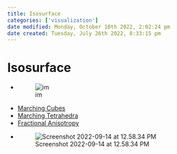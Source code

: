 ```yaml
---
title: Isosurface
categories: ['visualization']
date modified: Monday, October 10th 2022, 2:02:24 pm
date created: Tuesday, July 26th 2022, 8:33:15 pm
---
```


# Isosurface
- ![im](images/Pasted%20image%2020220417235824.png)
- [Marching Cubes](Marching%20Cubes.qmd)
- [Marching Tetrahedra](Marching%20Tetrahedra.qmd)
- [Fractional Anisotropy](Fractional%20Anisotropy.qmd)
- ![Screenshot 2022-09-14 at 12.58.34 PM](images/Screenshot%202022-09-14%20at%2012.58.34%20PM.png)




